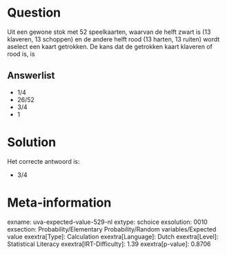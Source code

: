 Question
========

Uit een gewone stok met 52 speelkaarten, waarvan de helft zwart is (13
klaveren, 13 schoppen) en de andere helft rood (13 harten, 13 ruiten)
wordt aselect een kaart getrokken. De kans dat de getrokken kaart
klaveren of rood is, is


Answerlist
----------

* 1/4
* 26/52
* 3/4
* 1

Solution
========

Het correcte antwoord is: 

* 3/4

Meta-information
================
exname: uva-expected-value-529-nl
extype: schoice
exsolution: 0010
exsection: Probability/Elementary Probability/Random variables/Expected value
exextra[Type]: Calculation
exextra[Language]: Dutch
exextra[Level]: Statistical Literacy
exextra[IRT-Difficulty]: 1.39
exextra[p-value]: 0.8706
